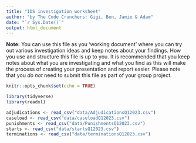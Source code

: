 ```yaml
---
title: "IDS investigation worksheet"
author: "by The Code Crunchers: Gigi, Ben, Jamie & Adam"
date: "`r Sys.Date()`"
output: html_document
---
```


**Note:** You can use this file as you 'working document' where you can try out various investigation ideas and keep notes about your findings. How you use and structure this file is up to you. It is recommended that you keep notes about what you are investigating and what you find as this will make the process of creating your presentation and report easier. Please note that you _do not_ need to submit this file as part of your group project.



```r
knitr::opts_chunk$set(echo = TRUE)
```


```r
library(tidyverse)
library(readxl)

```


```r
adjudications <- read_csv("data/AdjudicationsQ12023.csv")
caseload <- read_csv("data/caseloadQ12023.csv")
punishments <- read_csv("data/PunishmentsQ12023.csv")
starts <- read_csv("data/startsQ12023.csv")
terminations <- read_csv("data/terminationsQ12023.csv")
```


